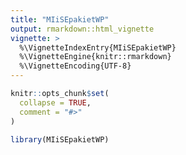 ```yaml
---
title: "MIiSEpakietWP"
output: rmarkdown::html_vignette
vignette: >
  %\VignetteIndexEntry{MIiSEpakietWP}
  %\VignetteEngine{knitr::rmarkdown}
  %\VignetteEncoding{UTF-8}
---
```


```r
knitr::opts_chunk$set(
  collapse = TRUE,
  comment = "#>"
)
```

```r
library(MIiSEpakietWP)
```
